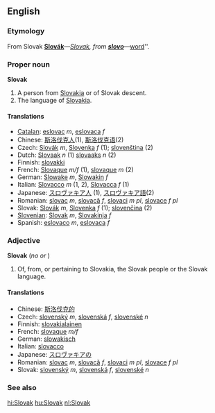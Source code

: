 {{see|slovak}}
==English==

===Etymology===
From Slovak '''[[Slovák#Slovak|Slovák]]'''&mdash;''[[Slovak#English|Slovak]], from '''[[slovo#Slovak|slovo]]'''&mdash;''[[word]]''.

===Proper noun===
'''Slovak'''
#A person from [[Slovakia]] or of Slovak descent.
#The language of [[Slovakia]].

====Translations====

*[[Catalan]]: [[eslovac]] ''m'', [[eslovaca]] ''f''
*Chinese: [[斯洛伐克人]](1), [[斯洛伐克语]](2)
*Czech: [[Slovák]] ''m'', [[Slovenka]] ''f'' (1); [[slovenština]] (2)
*Dutch: [[Slovaak]] ''n'' (1) [[slovaaks]] ''n'' (2)
*Finnish: [[slovakki]]
*French: [[Slovaque]] ''m/f'' (1), [[slovaque]] ''m'' (2)
*German: [[Slowake]] ''m'', [[Slowakin]] ''f''
*Italian: [[Slovacco]] ''m'' (1, 2), [[Slovacca]] ''f'' (1)
*Japanese: [[スロヴァキア人]] (1), [[スロヴァキア語]](2)
*Romanian: [[slovac]] ''m'', [[slovacă]] ''f'', [[slovaci]] ''m pl'', [[slovace]] ''f pl''
*Slovak: [[Slovák]] ''m'', [[Slovenka]] ''f'' (1); [[slovenčina]] (2)
*[[Slovenian]]: [[Slovak]] ''m'', [[Slovakinja]] ''f''
*Spanish: [[eslovaco]] ''m'', [[eslovaca]] ''f''

===Adjective===
'''Slovak'''  (''no'' {{compar}} ''or'' {{superl}})

# Of, from, or pertaining to Slovakia, the Slovak people or the Slovak language.

====Translations====

*Chinese: [[斯洛伐克的]]
*Czech: [[slovenský]] ''m'', [[slovenská]] ''f'', [[slovenské]] ''n''
*Finnish: [[slovakialainen]]
*French: [[slovaque]] ''m/f''
*German: [[slowakisch]]
*Italian: [[slovacco]]
*Japanese: [[スロヴァキアの]]
*Romanian: [[slovac]] ''m'', [[slovacă]] ''f'', [[slovaci]] ''m pl'', [[slovace]] ''f pl''
*Slovak: [[slovenský]] ''m'', [[slovenská]] ''f'', [[slovenské]] ''n''

===See also===
{{interwiktionary|code=sk}}
{{pedialite}}

[[hi:Slovak]]
[[hu:Slovak]]
[[nl:Slovak]]